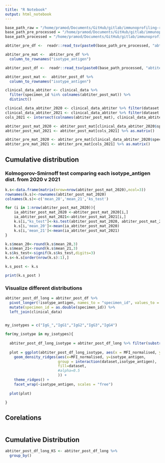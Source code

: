```yaml
---
title: "R Notebook"
output: html_notebook
---
```

```r
base_path_raw = "/home/pramod/Documents/GitHub/gitlab/immunoprofiling-reproducibility/data/raw/"
base_path_pre_processed = "/home/pramod/Documents/GitHub/gitlab/immunoprofiling-reproducibility/data/pre_processed/"
base_path_processed = "/home/pramod/Documents/GitHub/gitlab/immunoprofiling-reproducibility/data/processed/"
```

```r
abtiter_pre_df <-  readr::read_tsv(paste0(base_path_pre_processed, "abtiter_batch_not_corrected.tsv"))

abtiter_pre_mat <-  abtiter_pre_df %>%
  column_to_rownames("isotype_antigen") 

abtiter_post_df <-  readr::read_tsv(paste0(base_path_processed, "abtiter_batch_corrected.tsv"))

abtiter_post_mat <-  abtiter_post_df %>%
  column_to_rownames("isotype_antigen") 

clinical_data_abtiter <- clinical_data %>%
  filter(specimen_id %in% colnames(abtiter_post_mat)) %>%
  distinct()

clinical_data_abtiter_2020 <- clinical_data_abtiter %>% filter(dataset == "2020_dataset")
clinical_data_abtiter_2021 <- clinical_data_abtiter %>% filter(dataset == "2021_dataset")
cols_2021 <- intersect(colnames(abtiter_post_mat), clinical_data_abtiter_2021$specimen_id)

abtiter_post_mat_2020 <- abtiter_post_mat[clinical_data_abtiter_2020$specimen_id]  %>% as.matrix()
abtiter_post_mat_2021 <- abtiter_post_mat[cols_2021] %>% as.matrix()

abtiter_pre_mat_2020 <- abtiter_pre_mat[clinical_data_abtiter_2020$specimen_id]  %>% as.matrix()
abtiter_pre_mat_2021 <- abtiter_pre_mat[cols_2021] %>% as.matrix()


```

## Cumulative distribution
### Kolmogorov-Smirnoff test comparing each isotype_antigen dist. from 2020 v 2021
```r
k.s<-data.frame(matrix(nrow=nrow(abtiter_post_mat_2020),ncol=3))
rownames(k.s)<-rownames(abtiter_post_mat_2020)
colnames(k.s)<-c('mean_20','mean_21','ks_test')

for (i in 1:nrow(abtiter_post_mat_2020)){
    ia_abtiter_post_mat_2020 <-abtiter_post_mat_2020[i,]
    ia_abtiter_post_mat_2021<-abtiter_post_mat_2021[i,]
    k.s[i,"ks_test"]<-ks.test(abtiter_post_mat_2020, abtiter_post_mat_2021)$p.value
    k.s[i,'mean_20']<-mean(ia_abtiter_post_mat_2020)
    k.s[i,'mean_21']<-mean(ia_abtiter_post_mat_2021)
}

k.s$mean_20<-round(k.s$mean_20,3)
k.s$mean_21<-round(k.s$mean_21,3)
k.s$ks_test<-signif(k.s$ks_test,digits=3)
k.s<-k.s[order(nrow(k.s):1),]

k.s_post <- k.s

print(k.s_post )
```

### Visualize different distributions
```r
abtiter_post_df_long = abtiter_post_df %>%
  pivot_longer(!isotype_antigen, names_to = "specimen_id", values_to = "MFI_normalised") %>%
  mutate(specimen_id = as.double(specimen_id)) %>%
  left_join(clinical_data) 
  

my_isotypes = c("IgG_","IgG1","IgG2","IgG3","IgG4")

for(my_isotype in my_isotypes){
  
  abtiter_post_df_long_isotype = abtiter_post_df_long %>% filter(substr(isotype_antigen, 1, 4) == my_isotype)
  
  plot = ggplot(abtiter_post_df_long_isotype, aes(x = MFI_normalised, y = isotype_antigen)) +
    geom_density_ridges(aes(x=MFI_normalised, y=isotype_antigen,
                        group = interaction(dataset,isotype_antigen),
                        fill=dataset,
                        #alpha=0.5
                        )) +
    theme_ridges() +
    facet_wrap(~isotype_antigen, scales = "free")
  
  plot(plot)

}
```

## Corelations
```r

  
```
## Cumulative Distribution
```r
abtiter_post_df_long_KS <- abtiter_post_df_long %>%
  group_by()
  
  
```

